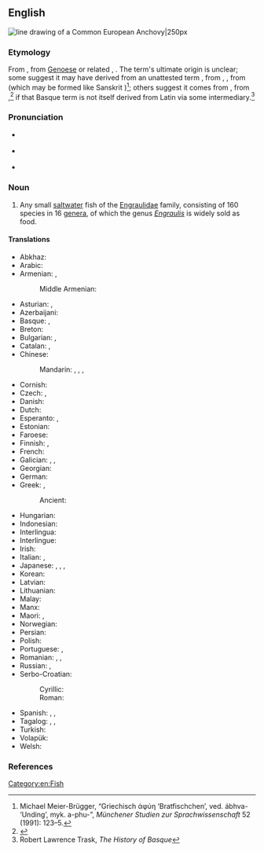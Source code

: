 ==English==
{{wikipedia}}
[[Image:Anchovy (PSF).png|thumb|line drawing of a Common European '''Anchovy'''|250px]]
{{wikispecies|Engraulidae}}

===Etymology===
From {{etyl|es|en}} {{m|es|anchova}}, from [[Genoese]] {{etyl|lij|en}} {{m|lij|anciôa}} or related {{etyl|co|en}} {{m|co|anchjuva}}, {{m|co|anciua}}. The term's ultimate origin is unclear; some suggest it may have derived from an unattested {{etyl|VL.|en}} term {{m|la|*apiuva}}, from {{etyl|la|en}} {{m|la|aphye|aphyē}}, {{m|la|apua}}, from {{etyl|grc|en}} {{m|grc|ἀφύη}} (which may be formed like Sanskrit {{m|sa|अभ्व|tr=ábhva-||monster}})<ref>Michael Meier-Brügger, “Griechisch ἀφύη ‘Bratfischchen’, ved. ábhva- ‘Unding’, myk. a-phu-”, ''Münchener Studien zur Sprachwissenschaft'' 52 (1991): 123–5.</ref>; others suggest it comes from {{etyl|eu|en}} {{m|eu|antxu|antxu, anchu|dried fish}}, from {{m|eu||anchuva|dry}},<ref>{{R:Etymonline}}</ref> if that Basque term is not itself derived from Latin via some intermediary.<ref>Robert Lawrence Trask, ''The History of Basque''</ref>

===Pronunciation===
* {{a|UK}} {{IPA|en|/ˈæn.tʃə.vi/|/ˈæn.tʃəʊ.vi/|/ænˈtʃəʊ.vi/}}
* {{a|GenAm}} {{IPA|en|/ˈæn.tʃoʊ.vi/|/ænˈtʃoʊ.vi/}}
* {{audio|en|en-us-anchovy.ogg|Audio (US)}}

===Noun===
{{en-noun|anchovies}}

# Any small [[saltwater]] fish of the [[Engraulidae]] family, consisting of 160 species in 16 [[genus|genera]], of which the genus ''[[Engraulis]]'' is widely sold as food.

====Translations====
{{trans-top|small saltwater fish}}
* Abkhaz: {{t|ab|ақамашьи́а}}
* Arabic: {{t|ar|أَنْشُوفَة سَمَكَة|f}}
* Armenian: {{t|hy|անչոուս}}, {{t+|hy|անձրուկ}}
*: Middle Armenian: {{t|axm|խամսի}}
* Asturian: {{t|ast|bocarte|m}}, {{t|ast|anchoa|f}} {{q|as food}}
* Azerbaijani: {{t|az|ançous}}
* Basque: {{t|eu|antxoa}}, {{t|eu|bokarta}}
* Breton: {{t|br|genougamm|m}}
* Bulgarian: {{t+|bg|аншоа́|f}}, {{t|bg|ха́мсия|f}}
* Catalan: {{t+|ca|seitó|m}}, {{t+|ca|anxova|f}}
* Chinese:
*: Mandarin: {{t+|cmn|鳳尾魚}}, {{t+|cmn|凤尾鱼|tr=fèngwěiyú}}, {{t+|cmn|鯷}}, {{t+|cmn|鳀|tr=tí}}
* Cornish: {{t|kw|ganowek|m}}
* Czech: {{t+|cs|ančovička|f}}, {{t|cs|sardel|f}}
* Danish: {{t+|da|ansjos|c}}
* Dutch: {{t+|nl|ansjovis|m}}
* Esperanto: {{t|eo|sardelo}}, {{t|eo|anĉovo}}
* Estonian: {{t|et|anšoovis}}
* Faroese: {{t|fo|ansjós|f}}
* Finnish: {{t+|fi|sardelli}} {{gloss|fish}}, {{t+|fi|anjovis}} {{gloss|as food}}
* French: {{t+|fr|anchois|m}}
* Galician: {{t+|gl|bocareu|m}}, {{t+|gl|bocarte|m}}, {{t+|gl|anchoa|f}} {{gloss|as food}}
* Georgian: {{t|ka|ქაფშია}}
* German: {{t+|de|Sardelle|f}}
* Greek: {{t+|el|γαύρος|m}}, {{t+|el|αντζούγια|f}}
*: Ancient: {{t|grc|ἀφύη|f}}
{{trans-mid}}
* Hungarian: {{t+|hu|szardella}}
* Indonesian: {{t+|id|bilis}}
* Interlingua: {{t|ia|anchoa}}
* Interlingue: {{t|ie|anchove}}
* Irish: {{t|ga|ainseabhaí|m}}
* Italian: {{t+|it|alice|f}}, {{t+|it|acciuga|f}}
* Japanese: {{t|ja|片口鰯|tr=かたくちいわし, katakuchi-iwashi}}, {{t|ja|カタクチイワシ|tr=katakuchi-iwashi}}, {{t|ja|アンチョビ|tr=anchobi}}, {{t|ja|アンチョビー|tr=anchobī}}
* Korean: {{t+|ko|멸치}}
* Latvian: {{t|lv|anšovs|m}}
* Lithuanian: {{t|lt|ančiuvis}}
* Malay: {{t|ms|bilis}}
* Manx: {{t|gv|anchovee|?}}
* Maori: {{t|mi|kokowhāwhā}}, {{t|mi|korowhāwhā}}
* Norwegian: {{t|no|ansjos|m}}
* Persian: {{t|fa|آنچوی|tr=ânčovi}}
* Polish: {{t+|pl|sardela}}
* Portuguese: {{t+|pt|anchova|f}}, {{t+|pt|enchova|f}}
* Romanian: {{t|ro|sardele|f}}, {{t+|ro|hamsie|f}}, {{t+|ro|anșoa|f}}
* Russian: {{t+|ru|анчо́ус|m}}, {{t+|ru|хамса́|f}}
* Serbo-Croatian:
*: Cyrillic: {{t|sh|ѝнћӯн|m}}
*: Roman: {{t+|sh|ìnćūn|m}}
* Spanish: {{t+|es|anchoa|f}}, {{t+|es|boquerón|m}}, {{t|es|bocarte}}
* Tagalog: {{t+|tl|dilis}}, {{t|tl|dulis}}, {{t|tl|balawbalaw}}
* Turkish: {{t+|tr|hamsi}}
* Volapük: {{t|vo|najov}}
* Welsh: {{t|cy|brwyniad|m}}
{{trans-bottom}}

===References===
<references/>

[[Category:en:Fish]]